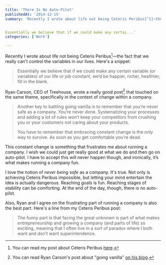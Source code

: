 ```yaml
---
title: 'There Is No Auto-Pilot'
publishedAt: '2014-12-15'
summary: 'Recently I wrote about life not being Ceteris Peribus[^1]—the fact that we really can't control the variables in our lives. Here's a snippet: 


Essentially we believe that if we could make any certai...'
categories: ['Work']

---
```


Recently I wrote about life not being Ceteris Peribus[^1]—the fact that we really can't control the variables in our lives. Here's a snippet:

> Essentially we believe that if we could make any certain variable (or variables) of our life or job constant, we’d be happier, richer, healthier, fill in the blank.

Ryan Carson, CEO of Treehouse, wrote a really good post[^2] that touched on the same theme, specifically in the context of change within a company.

> Another key to battling going vanilla is to remember that you’re never safe as a company. You’re never done. Systematizing your processes and adding a lot of rules won’t keep your competitors from crushing you or your customers not caring about your products.
> 
> You have to remember that embracing constant change is the only way to survive. As soon as you get comfortable you’re dead.

This constant change is something that frustrates me about running a company. I wish we could just get really good at what we do and then go on auto-pilot. I have to accept this will never happen though, and ironically, it’s what makes running a company fun.

I love the notion of *never being safe* as a company. It's true. Not only is achieving Ceteris Peribus impossible, but letting your mind entertain the idea is actually dangerous. Reaching goals is fun. Reaching stages of stability can be comforting. At the end of the day, though, there is no auto-pilot.

Also, Ryan and I agree on the frustrating part of running a company is also the best part. Here's a line from my Ceteris Peribus post:

> The funny part is that facing the great unknown is part of what makes entrepreneurship and growing a company (and parts of life) so exciting, meaning that I often live in a sort of paradox where I both want and don’t want superintendence.

[^1]: You can read my post about Ceteris Peribus [here](/blog/life-isnt-ceteris-peribus).



[^2]: You can read Ryan Carson's post about "going vanilla" [on his blog](http://ryancarson.com/post/23854973310/hitting-40-employees-and-going-vanilla).
